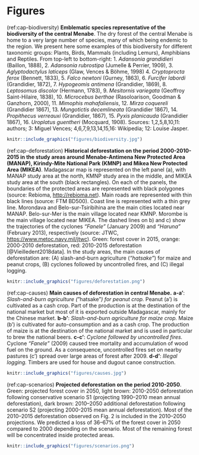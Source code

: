 # Figures

(ref:cap-biodiversity) **Emblematic species representative of the biodiversity of the central Menabe**. The dry forest of the central Menabe is home to a very large number of species, many of which being endemic to the region. We present here some examples of this biodiversity for different taxonomic groups: Plants, Birds, Mammals (including Lemurs), Amphibians and Reptiles. From top-left to bottom-right: 1. _Adansonia grandidieri_ (Baillon, 1888), 2. _Adansonia rubrostipa_ (Jumelle & Perrier, 1909), 3. _Aglyptodactylus laticeps_ (Glaw, Vences & Böhme, 1998) 4. _Cryptoprocta ferox_ (Bennett, 1833), 5. _Falco newtoni_ (Gurney, 1863), 6. _Furcifer labordi_ (Grandidier, 1872), 7. _Hypogeomis antimena_ (Grandidier, 1869), 8. _Leptosomus discolor_ (Hermann, 1783), 9. _Mesitornis variegata_ (Geoffroy Saint-Hilaire, 1838), 10. _Microcebus berthae_ (Rasoloarison, Goodman & Ganzhorn, 2000), 11. _Mimophis mahafaliensis_, 12. _Mirza coquereli_ (Grandidier 1867), 13. _Mungotictis decemlineata_ (Grandidier 1867), 14. _Propithecus verreauxi_ (Grandidier, 1867), 15. _Pyxis planicauda_ (Grandidier 1867), 16. _Uroplatus guentheri_ (Mocquard, 1908). Sources: 1,2,5,8,10,11: authors; 3: Miguel Vences; 4,6,7,9,13,14,15,16: Wikipedia; 12: Louise Jasper.

```r
knitr::include_graphics("figures/biodiversity.jpg")
```

(ref:cap-deforestation) **Historical deforestation on the period 2000-2010-2015 in the study areas around Menabe-Antimena New Protected Area (MANAP), Kirindy-Mite National Park (KMNP) and Mikea New Protected Area (MIKEA)**. Madagascar map is represented on the left panel (a), with MANAP study area at the north, KMNP study area in the middle, and MIKEA study area at the south (black rectangles). On each of the panels, the boundaries of the protected areas are represented with black polygones (source: Rebioma, <http://rebioma.net>). Main roads are represented with thin black lines (source: FTM BD500). Coast line is represented with a thin grey line. Morondava and Belo-sur-Tsiribihina are the main cities located near MANAP. Belo-sur-Mer is the main village located near KMNP. Morombe is the main village located near MIKEA. The dashed lines on b) and c) show the trajectories of the cyclones _"Fanele"_ (January 2009) and _"Haruna"_ (February 2013), respectively (source: JTWC, <https://www.metoc.navy.mil/jtwc>). Green: forest cover in 2015, orange: 2000-2010 deforestation, red: 2010-2015 deforestation [@Vieilledent2018data]. In the study areas, the main causes of deforestation are: (A) slash-and-burn agriculture (_"hatsake"_) for maize and peanut crops, (B) cyclones followed by uncontrolled fires, and (C) illegal logging. 

```r
knitr::include_graphics("figures/deforestation.png")
```

(ref:cap-causes) **Main causes of deforestation in central Menabe.** **a-a'**: _Slash-and-burn agriculture (_"hatsake"_) for peanut crop._ Peanut (a') is cultivated as a cash crop. Part of the production is at the destination of the national market but most of it is exported outside Madagascar, mainly for the Chinese market. **b-b'**: _Slash-and-burn agriculture for maize crop._ Maize (b') is cultivated for auto-consumption and as a cash crop. The production of maize is at the destination of the national market and is used in particular to brew the national beers. **c-c'**: _Cyclone followed by uncontrolled fires._ Cyclone _"Fanele"_ (2009) caused tree mortality and accumulation of wood fuel on the ground. As a consequence, uncontrolled fires set on nearby pastures (c') spread over large areas of forest after 2009. **d-d'**: _Illegal logging._ Timbers are used for house and dugout canoe construction.

```r
knitr::include_graphics("figures/causes.jpg")
```

(ref:cap-scenarios) **Projected deforestation on the period 2010-2050**. Green: projected forest cover in 2050, light brown: 2010-2050 deforestation following conservative scenario S1 (projecting 1990--2010 mean annual deforestation), dark brown: 2010--2050 additional deforestation following scenario S2 (projecting 2000-2015 mean annual deforestation). Most of the 2010--2015 deforestation observed on Fig. 2 is included in the 2010--2050 projections. We predicted a loss of 36--67% of the forest cover in 2050 compared to 2000 depending on the scenario. Most of the remaining forest will be concentrated inside protected areas.

```r
knitr::include_graphics("figures/scenarios.png")
```

\newpage